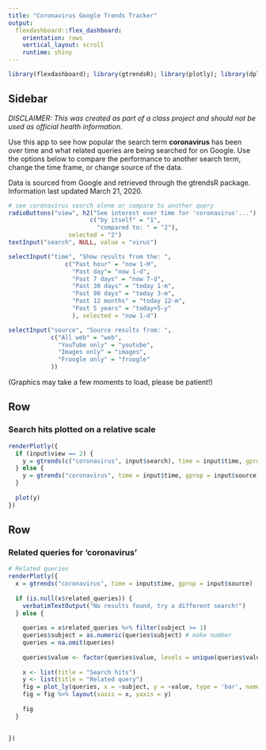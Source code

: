 ```yaml
---
title: "Coronavirus Google Trends Tracker"
output: 
  flexdashboard::flex_dashboard:
    orientation: rows
    vertical_layout: scroll
    runtime: shiny
---
```


```r
library(flexdashboard); library(gtrendsR); library(plotly); library(dplyr)
```

Sidebar {.sidebar}
-------------------------------------

_DISCLAIMER: This was created as part of a class project and should not be used as official health information._

Use this app to see how popular the search term **coronavirus** has been over time and what related queries are being searched for on Google. Use the options below to compare the performance to another search term, change the time frame, or change source of the data.

Data is sourced from Google and retrieved through the gtrendsR package. Information last updated March 21, 2020.

```r

# see coronavirus search alone or compare to another query
radioButtons("view", h2("See interest over time for 'coronavirus'..."),
                       c("by itself" = "1",
                         "compared to: " = "2"),
                 selected = "2")
textInput("search", NULL, value = "virus")

selectInput("time", "Show results from the: ",
                c("Past hour" = "now 1-H",
                  "Past day"= "now 1-d",
                  "Past 7 days" = "now 7-d",
                  "Past 30 days" = "today 1-m",
                  "Past 90 days" = "today 3-m",
                  "Past 12 months" = "today 12-m",
                  "Past 5 years" = "today+5-y"
                  ), selected = "now 1-d")

selectInput("source", "Source results from: ",
            c("All web" = "web",
              "YouTube only" = "youtube",
              "Images only" = "images",
              "Froogle only" = "froogle"
            ))

```
(Graphics may take a few moments to load, please be patient!)

Row
-----------------------------------------------------------------------

### Search hits plotted on a relative scale

```r

renderPlotly({
  if (input$view == 2) {
    y = gtrends(c("coronavirus", input$search), time = input$time, gprop = input$source) 
  } else {
    y = gtrends("coronavirus", time = input$time, gprop = input$source)
  }
  
  plot(y)
})

```

Row
-----------------------------------------------------------------------

### Related queries for 'coronavirus'

```r
# Related queries
renderPlotly({
  x = gtrends("coronavirus", time = input$time, gprop = input$source)
  
  if (is.null(x$related_queries)) {
    verbatimTextOutput("No results found, try a different search!")
  } else {
    
    queries = x$related_queries %>% filter(subject >= 1)
    queries$subject = as.numeric(queries$subject) # make number
    queries = na.omit(queries)
    
    queries$value <- factor(queries$value, levels = unique(queries$value)[order(queries$subject, decreasing = FALSE)]) # order
    
    x <- list(title = "Search hits")
    y <- list(title = "Related query")
    fig = plot_ly(queries, x = ~subject, y = ~value, type = 'bar', name = "Related queries", marker = list(color = '#9119b8')) 
    fig = fig %>% layout(xaxis = x, yaxis = y)
    
    fig
  }
  
    
})

```

